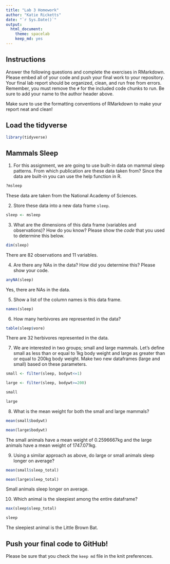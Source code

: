 ```yaml
---
title: "Lab 3 Homework"
author: "Katie Ricketts"
date: "`r Sys.Date()`"
output:
  html_document: 
    theme: spacelab
    keep_md: yes
---
```


## Instructions
Answer the following questions and complete the exercises in RMarkdown. Please embed all of your code and push your final work to your repository. Your final lab report should be organized, clean, and run free from errors. Remember, you must remove the `#` for the included code chunks to run. Be sure to add your name to the author header above.  

Make sure to use the formatting conventions of RMarkdown to make your report neat and clean!  

## Load the tidyverse
```r
library(tidyverse)
```

## Mammals Sleep
1. For this assignment, we are going to use built-in data on mammal sleep patterns. From which publication are these data taken from? Since the data are built-in you can use the help function in R.
```r
?msleep
```
These data are taken from the National Academy of Sciences.


2. Store these data into a new data frame `sleep`.
```r
sleep <- msleep
```

3. What are the dimensions of this data frame (variables and observations)? How do you know? Please show the *code* that you used to determine this below.  
```r
dim(sleep)
```
There are 82 observations and 11 variables.

4. Are there any NAs in the data? How did you determine this? Please show your code.  
```r
anyNA(sleep)
```
Yes, there are NAs in the data.

5. Show a list of the column names is this data frame.
```r
names(sleep)
```

6. How many herbivores are represented in the data?  
```r
table(sleep$vore)
```
There are 32 herbivores represented in the data.

7. We are interested in two groups; small and large mammals. Let's define small as less than or equal to 1kg body weight and large as greater than or equal to 200kg body weight. Make two new dataframes (large and small) based on these parameters.
```r
small <- filter(sleep, bodywt<=1)

large <- filter(sleep, bodywt>=200)
```
```r
small
```
```r
large
```

8. What is the mean weight for both the small and large mammals?
```r
mean(small$bodywt)
```
```r
mean(large$bodywt)
```
The small animals have a mean weight of 0.2596667kg and the large animals have a mean weight of 1747.071kg.

9. Using a similar approach as above, do large or small animals sleep longer on average?  
```r
mean(small$sleep_total)
```
```r
mean(large$sleep_total)
```
Small animals sleep longer on average.

10. Which animal is the sleepiest among the entire dataframe?
```r
max(sleep$sleep_total)
```
```r
sleep
```
The sleepiest animal is the Little Brown Bat.


## Push your final code to GitHub!
Please be sure that you check the `keep md` file in the knit preferences.   